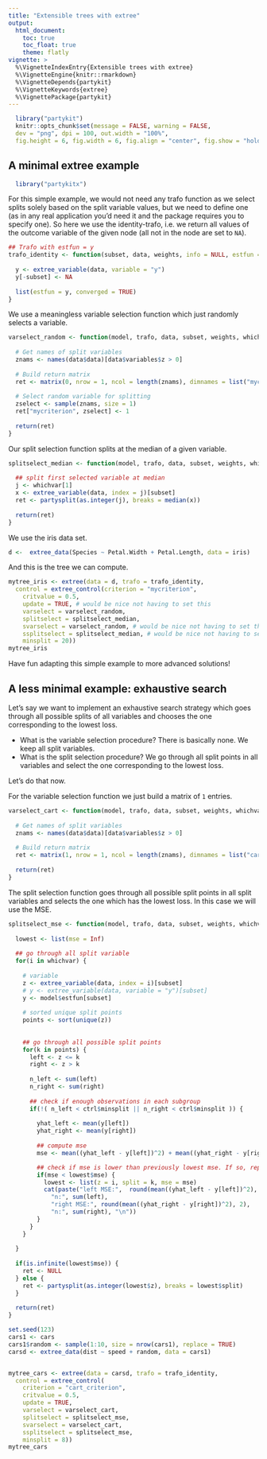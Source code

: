 ```yaml
---
title: "Extensible trees with extree"
output:
  html_document:
    toc: true
    toc_float: true
    theme: flatly
vignette: >
  %\VignetteIndexEntry{Extensible trees with extree}
  %\VignetteEngine{knitr::rmarkdown}
  %\VignetteDepends{partykit}
  %\VignetteKeywords{extree}
  %\VignettePackage{partykit}
---
```

  
```r
  library("partykit")
  knitr::opts_chunk$set(message = FALSE, warning = FALSE,
  dev = "png", dpi = 100, out.width = "100%",
  fig.height = 6, fig.width = 6, fig.align = "center", fig.show = "hold")
```
  
  
## A minimal extree example
  
```r
  library("partykitx")
```


For this simple example, we would not need any trafo function as we select splits solely based
on the split variable values, but we need to define one (as in any real application you'd need 
it and the package requires you to specify one). So here we use the identity-trafo, i.e. we 
return all values of the outcome variable of the given node (all not in the node are set to `NA`).
```r
## Trafo with estfun = y
trafo_identity <- function(subset, data, weights, info = NULL, estfun = TRUE, object = TRUE) {
  
  y <- extree_variable(data, variable = "y")
  y[-subset] <- NA
  
  list(estfun = y, converged = TRUE)
}
```


We use a meaningless variable selection function which just randomly selects a
variable.
```r
varselect_random <- function(model, trafo, data, subset, weights, whichvar, ctrl) {
  
  # Get names of split variables
  znams <- names(data$data)[data$variables$z > 0]
  
  # Build return matrix
  ret <- matrix(0, nrow = 1, ncol = length(znams), dimnames = list("mycriterion", znams))
  
  # Select random variable for splitting
  zselect <- sample(znams, size = 1)
  ret["mycriterion", zselect] <- 1
  
  return(ret)
}
```

Our split selection function splits at the median of a given variable.
```r
splitselect_median <- function(model, trafo, data, subset, weights, whichvar, ctrl) {
  
  ## split first selected variable at median
  j <- whichvar[1]
  x <- extree_variable(data, index = j)[subset]
  ret <- partysplit(as.integer(j), breaks = median(x))
  
  return(ret)
}
```

We use the iris data set.
```r
d <-  extree_data(Species ~ Petal.Width + Petal.Length, data = iris) 
```

And this is the tree we can compute.
```r
mytree_iris <- extree(data = d, trafo = trafo_identity,
  control = extree_control(criterion = "mycriterion",
    critvalue = 0.5,
    update = TRUE, # would be nice not having to set this
    varselect = varselect_random,
    splitselect = splitselect_median,
    svarselect = varselect_random, # would be nice not having to set this
    ssplitselect = splitselect_median, # would be nice not having to set this
    minsplit = 20))
mytree_iris

```

Have fun adapting this simple example to more advanced solutions!


## A less minimal example: exhaustive search

Let's say we want to implement an exhaustive search strategy which goes through
all possible splits of all variables and chooses the one corresponding to the
lowest loss.

- What is the variable selection procedure? There is basically none. We keep all split variables.
- What is the split selection procedure? We go through all split points in all variables and select the one corresponding to the lowest loss.

Let's do that now.

For the variable selection function we just build a matrix of `1` entries.
```r
varselect_cart <- function(model, trafo, data, subset, weights, whichvar, ctrl) {
  
  # Get names of split variables
  znams <- names(data$data)[data$variables$z > 0]
  
  # Build return matrix
  ret <- matrix(1, nrow = 1, ncol = length(znams), dimnames = list("cart_criterion", znams))
  
  return(ret)
}
```

The split selection function goes through all possible split points in all 
split variables and selects the one which has the lowest loss. In this case
we will use the MSE.
```r
splitselect_mse <- function(model, trafo, data, subset, weights, whichvar, ctrl) {
  
  lowest <- list(mse = Inf)
    
  ## go through all split variable
  for(i in whichvar) {
    
    # variable
    z <- extree_variable(data, index = i)[subset]
    # y <- extree_variable(data, variable = "y")[subset]
    y <- model$estfun[subset]
    
    # sorted unique split points
    points <- sort(unique(z))
    
    
    ## go through all possible split points
    for(k in points) {
      left <- z <= k
      right <- z > k
      
      n_left <- sum(left)
      n_right <- sum(right)
      
      ## check if enough observations in each subgroup
      if(!( n_left < ctrl$minsplit || n_right < ctrl$minsplit )) {
        
        yhat_left <- mean(y[left])
        yhat_right <- mean(y[right])
        
        ## compute mse
        mse <- mean((yhat_left - y[left])^2) + mean((yhat_right - y[right])^2)

        ## check if mse is lower than previously lowest mse. If so, replace.
        if(mse < lowest$mse) {
          lowest <- list(z = i, split = k, mse = mse)
          cat(paste("left MSE:",  round(mean((yhat_left - y[left])^2), 2), 
            "n:", sum(left),
            "right MSE:", round(mean((yhat_right - y[right])^2), 2),
            "n:", sum(right), "\n"))
        }
      }
    }
    
  }
  
  if(is.infinite(lowest$mse)) {
    ret <- NULL
  } else {
    ret <- partysplit(as.integer(lowest$z), breaks = lowest$split)
  }
  
  return(ret)
}


```

```r
set.seed(123)
cars1 <- cars
cars1$random <- sample(1:10, size = nrow(cars1), replace = TRUE)
carsd <- extree_data(dist ~ speed + random, data = cars1) 


mytree_cars <- extree(data = carsd, trafo = trafo_identity,
  control = extree_control(
    criterion = "cart_criterion",
    critvalue = 0.5, 
    update = TRUE,
    varselect = varselect_cart,
    splitselect = splitselect_mse,
    svarselect = varselect_cart,
    ssplitselect = splitselect_mse,
    minsplit = 8))
mytree_cars

```


